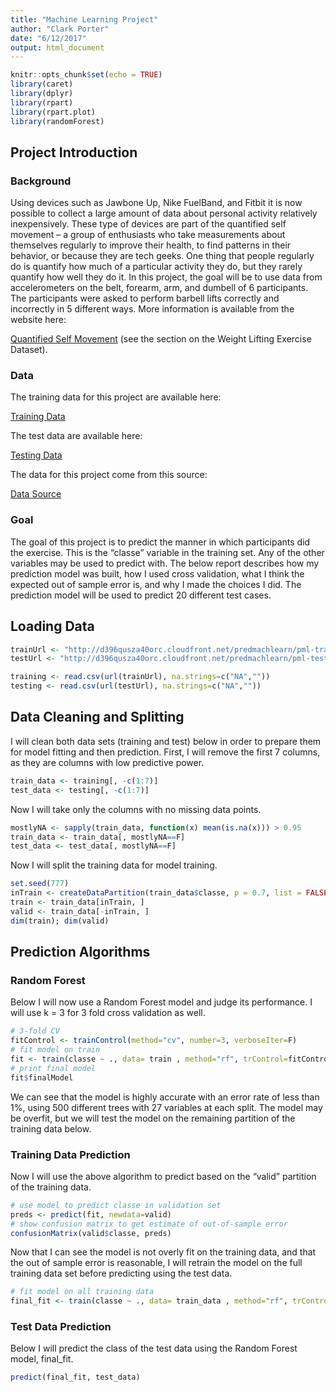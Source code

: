 ```yaml
---
title: "Machine Learning Project"
author: "Clark Porter"
date: "6/12/2017"
output: html_document
---
```


```r
knitr::opts_chunk$set(echo = TRUE)
library(caret)
library(dplyr)
library(rpart)
library(rpart.plot)
library(randomForest)
```

## Project Introduction

### Background

Using devices such as Jawbone Up, Nike FuelBand, and Fitbit it is now possible to collect a large amount of data about personal activity relatively inexpensively. These type of devices are part of the quantified self movement – a group of enthusiasts who take measurements about themselves regularly to improve their health, to find patterns in their behavior, or because they are tech geeks. One thing that people regularly do is quantify how much of a particular activity they do, but they rarely quantify how well they do it. In this project, the goal will be to use data from accelerometers on the belt, forearm, arm, and dumbell of 6 participants. The participants were asked to perform barbell lifts correctly and incorrectly in 5 different ways. More information is available from the website here:

[Quantified Self Movement](http://groupware.les.inf.puc-rio.br/har) 
(see the section on the Weight Lifting Exercise Dataset).

### Data

The training data for this project are available here:

[Training Data](https://d396qusza40orc.cloudfront.net/predmachlearn/pml-training.csv)

The test data are available here:

[Testing Data](https://d396qusza40orc.cloudfront.net/predmachlearn/pml-testing.csv)

The data for this project come from this source: 

[Data Source](http://groupware.les.inf.puc-rio.br/har) 

### Goal

The goal of this project is to predict the manner in which participants did the exercise. This is the "classe" variable in the training set. Any of the other variables may be used to predict with. The below report describes how my prediction model was built, how I used cross validation, what I think the expected out of sample error is, and why I made the choices I did. The prediction model will be used to predict 20 different test cases.

## Loading Data

```r
trainUrl <- "http://d396qusza40orc.cloudfront.net/predmachlearn/pml-training.csv"
testUrl <- "http://d396qusza40orc.cloudfront.net/predmachlearn/pml-testing.csv"

training <- read.csv(url(trainUrl), na.strings=c("NA",""))
testing <- read.csv(url(testUrl), na.strings=c("NA",""))
```

## Data Cleaning and Splitting

I will clean both data sets (training and test) below in order to prepare them for model fitting and then prediction. First, I will remove the first 7 columns, as they are columns with low predictive power.

```r
train_data <- training[, -c(1:7)]
test_data <- testing[, -c(1:7)]
```

Now I will take only the columns with no missing data points.

```r
mostlyNA <- sapply(train_data, function(x) mean(is.na(x))) > 0.95
train_data <- train_data[, mostlyNA==F]
test_data <- test_data[, mostlyNA==F]
```

Now I will split the training data for model training.

```r
set.seed(777)
inTrain <- createDataPartition(train_data$classe, p = 0.7, list = FALSE)
train <- train_data[inTrain, ]
valid <- train_data[-inTrain, ]
dim(train); dim(valid)
```

## Prediction Algorithms 

### Random Forest

Below I will now use a Random Forest model and judge its performance. I will use k = 3 for 3 fold cross validation as well. 

```r
# 3-fold CV
fitControl <- trainControl(method="cv", number=3, verboseIter=F)
# fit model on train
fit <- train(classe ~ ., data= train , method="rf", trControl=fitControl)
# print final model
fit$finalModel
```

We can see that the model is highly accurate with an error rate of less than 1%, using 500 different trees with 27 variables at each split. The model may be overfit, but we will test the model on the remaining partition of the training data below. 

### Training Data Prediction

Now I will use the above algorithm to predict based on the "valid" partition of the training data.

```r
# use model to predict classe in validation set
preds <- predict(fit, newdata=valid)
# show confusion matrix to get estimate of out-of-sample error
confusionMatrix(valid$classe, preds)
```

Now that I can see the model is not overly fit on the training data, and that the out of sample error is reasonable, I will retrain the model on the full training data set before predicting using the test data.

```r
# fit model on all training data
final_fit <- train(classe ~ ., data= train_data , method="rf", trControl=fitControl)
```

### Test Data Prediction

Below I will predict the class of the test data using the Random Forest model, final_fit.

```r
predict(final_fit, test_data)
```

